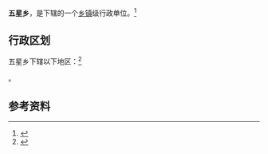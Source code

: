 {{中国乡级行政区|53/03/26/203/000}}

'''五星乡'''，是{{PRC admin/fullname|53/03/26/203/000|3}}下辖的一个[[乡镇|乡镇]]级行政单位。<ref>{{PRC admin/ref sgc|{{PRC admin/parent|53/03/26/203/000}}}}</ref>

== 行政区划 ==

五星乡下辖以下地区：<ref>{{PRC admin/ref sgc|53/03/26/203/000}}</ref>

{{PRC admin/children|53/03/26/203/000}}。

== 参考资料 ==

{{reflist}}

{{行政区划小作品}}
{{PRC admin/navcat|53/03/26/203/000}}